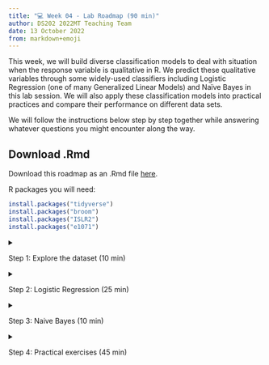 ```yaml
---
title: "💻 Week 04 - Lab Roadmap (90 min)"
author: DS202 2022MT Teaching Team
date: 13 October 2022
from: markdown+emoji
---
```


This week, we will build diverse classification models to deal with situation when the response variable is qualitative in R. We predict these qualitative variables through some widely-used classifiers including Logistic Regression (one of many Generalized Linear Models) and Naïve Bayes in this lab session. We will also apply these classification models into practical practices and compare their performance on different data sets.

We will follow the instructions below step by step together while answering whatever questions you might encounter along the way.

:::{.callout-important collapse="false"}
## Download .Rmd

Download this roadmap as an .Rmd file <a href="https://raw.githubusercontent.com/LSE-DSI/lse-ds202-course-notes/main/RMarkdown/DS202_2022MT_w04_lab_rmark.Rmd" target="_blank">here</a>.
:::

R packages you will need:

``` r
install.packages("tidyverse")
install.packages("broom")
install.packages("ISLR2")
install.packages("e1071")
```


<details>

<summary>

Step 1: Explore the dataset (10 min)

</summary>

## Step 1: Explore the dataset


### Step 1.1 Load the Data

Load the `ISLR2` package, which contains a large collection of data sets and functions. We will begin by examining some numerical and graphical summaries of the `Smarket` data, which is part of the `ISLR2` library.

```r
library("ISLR2")
head(Smarket)
```

This data set consists of percentage returns for the S&P 500 stock index over 1250 days, from the beginning of 2001 until the end of 2005. We use the command `names()` to obtain the variable names of this data set:

```r
names(Smarket)
```

How many rows and columns do we have in this dataset?

```r
dim(Smarket)
```

Let's add another column `day` to index the number of days in this dataset:

```r
Smarket$day <- 1:nrow(Smarket)
head(Smarket)
```

 For each date, we have recorded the percentage returns for each of the five previous trading days, `Lag1` through `Lag5`. We have also recorded `Volume` (the number of shares traded on the previous day, in billions), `Today` (the percentage return on the date in question) and `Direction` (whether the market was Up or Down on this date). Our goal is to predict `Direction` (a qualitative response) using the other features.

Let's look at a generic summary of this data and how each pair of variables are related:

```r
summary(Smarket)
```

```r
pairs(Smarket)
```

### Step 1.2 Initial exploratory data analysis

Produce a matrix that contains all of the pairwise correlations among the predictors in a data set:

```r
cor(Smarket[, -9])
```

The function `cor()` can only take quantitative variables. Because the `Direction` variable is qualitative, therefore we exclude it when calculating the correlation matrix.

As one would expect, the correlations between the lag variables and today's returns are close to zero. In other words, there appears to be little correlation between today's returns and previous days' returns. The only substantial correlation is between `Year` and `Volume`. We could explore how Volume changed chronologically.

```r
library(tidyverse)

ggplot(data = Smarket, aes(x = day, y = Volume)) +
    geom_col(fill="#665797") +

    ggtitle("Volume of shares traded over the period of this dataset") +

    xlab("Day") + ylab("Volume (in billion US dollars)") +

    theme_minimal() +
    theme(aspect.ratio = 2/5)
```

By plotting the data, which is ordered chronologically, we see that `Volume` is increasing over time. In other words, the average number of shares traded daily increased from 2001 to 2005.

</details>

<details>

<summary>

Step 2: Logistic Regression (25 min)

</summary>

## Step 2: Logistic Regression

We will still use the `Smarket` data set to fit a Logistic Regression Model to predict `Direction`.

### Step 2.1 Separate some data just for training

Build a training and a testing dataset. In practice we will be interested in our model's performance not on the data that we used to fit the model, but rather on days in the future for which the market's movements are unknown. Therefore, we will first create a training data set corresponding to the observations from 2001 through 2004. We will then create a testing data set of observations from 2005.:

```r

train <- (Smarket$Year < 2005)
Smarket.before.2005 <- Smarket [ train , ]

Smarket.2005 <- Smarket[ Smarket$Year==2005, ]
Direction.2005 <- Smarket$Direction [ Smarket$Year==2005 ]
```


`Smarket$Year < 2005` returns `True` for the values satisfying `<2005` (smaller than 2005) condition in `Year` column in `Smarket` dataset.  The same logic can be applied to `>`, `<=` , `>=`, `==`(equal) or `!=` (not equal). 

To access corresponding rows, we can create a vector (`train`) and put it in open brackets to make it more readable and reusable, or we can explicitly specify in the open brackets.

Using `Smarket[ Smarket$Year==2005,]` gives all the rows satisfying this condition with all columns. The same logic can be applied to `<` , `>`, `<=` , `>=` or `!=` (not equal).

`Smarket$Direction [ Smarket$Year==2005 ]` tells the `direction` values corresponding to the rows equal to 2005 in the `year` column are requested. 

Thus, we can construct a training data set named Smarket.before.2005, and a testing data set named Smarket.2005.



**How many observations we have in the <mark>training set</mark> (< 2005)?**

```r
nrow(Smarket.before.2005)
```

**What about the <mark>test set</mark> (2005)?**

```r
nrow(Smarket.2005)
```


### Step 2.2 Fit a logistic regression model

Fit a Logistic Regression Model in order to predict `Direction` using `Lag1` through `Lag5` and `Volume` based on training data set:

```r
glm.fits <- 
    glm(Direction ~ Lag1 + Lag2 + Lag3 + Lag4 + Lag5 + Volume, 
        data = Smarket.before.2005, family = binomial)
```

The generalized linear model syntax of the `glm()` function is similar to that of `lm()`, except that we must pass in the argument `family = binomial` in order to tell R to run a logistic regression rather than some other type of generalized linear model.

We now fit a logistic regression model using only the subset of the observations that correspond to dates before 2005, using the `subset` argument.

### Step 2.3 Inspect the model

Have a look at p-values of this Logistic Regression Model:

```r
summary(glm.fits)
```

Or, alternatively, you can gather the same information using the [broom](https://cran.r-project.org/web/packages/broom/vignettes/broom.html) package:

```r
library(broom)

tidy(glm.fits)
```

The smallest p-value here is associated with `Lag1`. The negative coefficient for this predictor suggests that if the market had a positive return yesterday, then it is less likely to go up today. However, at a value of 0.295, the p-value is still relatively large, and so there is no clear evidence of a real association between `Lag1` and `Direction`. So do other predictors.

### Step 2.4 Make predictions about the future (2005)

Obtain predicted probabilities of the stock market going up for each of the days in our testing data set, that is, for the days in 2005:

```r
glm.probs <- predict(glm.fits, Smarket.2005, type = "response") 
glm.probs[1:10]   
```

The `predict()` function can be used to predict the probability that the market will go up, given values of the predictors. The `type = "response"` option tells R to output probabilities of the form `P(Y = 1|X)`, as opposed to other information such as the logit. If no data set is supplied to the `predict()` function, then the probabilities are computed for the training data set that was used to fit the logistic regression model. Here we have printed only the first ten probabilities.

```r
contrasts(Smarket$Direction)
```

We know that these values correspond to the probability of the market going up, rather than down, because the `contrasts()` function indicates that R has created a dummy variable with a `1` for `Up`.

In order to make a prediction as to whether the market will go up or down on a particular day, we must convert these predicted probabilities into class labels, `Up` or `Down`. The following commands create a vector of class predictions based on whether the predicted probability of a market increase is greater than or less than `0.5`.

```r
glm.pred <- rep("Down", 252)
glm.pred[glm.probs > .5] <- "Up"
```

The first command creates a vector of 252 `Down` elements. The second line transforms to `Up` all of the elements for which the predicted probability of a market increase exceeds 0.5.

### Step 2.5 Create a confusion matrix

Construct confusion matrix in order to determine how many observations in testing data set were correctly or incorrectly classified.

```r
table(glm.pred, Direction.2005)    
```

Given the predictions, the `table()` function can be used to produce a confusion matrix in order to determine how many observations were correctly or incorrectly classified.

### Step 2.6 What is the error in the test set?

Calculate the test set error rate:

```r
mean(glm.pred == Direction.2005)
```

```r
mean(glm.pred != Direction.2005)
```

The `!=` notation means not equal to, and so the last command computes the test set error rate. The results are rather disappointing: the test error rate is 52%, which is worse than random guessing! Of course this result is not all that surprising, given that one would not generally expect to be able to use previous days' returns to predict future market performance.

### Step 2.7 Can we find a better combination of features?

Remove the variables that appear not to be helpful in predicting `Direction` and fit a new Logistic Regression model. We recall that the logistic regression model had very underwhelming p-values associated with all of the predictors, and that the smallest p-value, though not very small, corresponded to `Lag1`. Perhaps by removing the variables that appear not to be helpful in predicting `Direction`, we can obtain a more effective model. After all, using predictors that have no relationship with the response tends to cause a deterioration in the test error rate (since such predictors cause an increase in variance without a corresponding decrease in bias), and so removing such predictors may in turn yield an improvement.

```r
glm.fits <- glm(Direction ~ Lag1 + Lag2, 
                data = Smarket.before.2005, family = binomial)
summary(glm.fits)
```

```r
glm.probs <- predict(glm.fits, Smarket.2005, type = "response")
glm.pred <- rep("Down", 252)
glm.pred[glm.probs > .5] <- "Up"
table(glm.pred , Direction.2005)
```

```r
mean(glm.pred == Direction.2005)
```

Check proportion:

```r
106 / (106 + 76)
```

Above we have refit the logistic regression using just `Lag1` and `Lag2`, which seemed to have the highest predictive power in the original logistic regression model.

Now the results appear to be a little better: 56% of the daily movements have been correctly predicted. It is worth noting that in this case, a much simpler strategy of predicting that the market will increase every day will also be correct 56% of the time! Hence, in terms of overall error rate, the logistic regression method is no better than the naive approach However, the confusion matrix shows that on days when logistic regression predicts an increase in the market, it has a 58% accuracy rate. This suggests a possible trading strategy of buying on days when the model predicts an increasing market, and avoiding trades on days when a decrease is predicted. Of course one would need to investigate more carefully whether this small improvement was real or just due to random chance.

Suppose that we want to predict the returns associated with particular values of Lag1 and Lag2. In particular, we want to predict Direction on a day when Lag1 and Lag2 equal 1.2 and 1.1, respectively, and on a day when they equal 1.5 and −0.8. We do this using the predict() function.

```r
predict(glm.fits, 
        newdata = data.frame (Lag1 = c(1.2, 1.5), Lag2 = c(1.1, -0.8)), 
        type = "response")
```

### Step 2.8 Logistic regression siblings

In this lab we used the `glm()` function with `family = binomial` to perform logistic regression. Other choices for the `family` argument can be used to fit other types of GLMs. For instance, `family = Gamma` fits a gamma regression model. You can alwarys use the following command to explore more about `family` argument and possible choices.

```r
?glm()
```

</details>

<details>

<summary>

Step 3: Naive Bayes (10 min)

</summary>

## Step 3: Naive Bayes

The `Smarket` data set will still be utilised to fit a naive Bayes classifier to predict `Direction`.

### Step 3.1 Let's fit a Naive Bayes model

Fit a naive Bayes model to predict `Direction` using `Lag1` and `Lag2`:

```r
library(e1071)
nb.fit <- naiveBayes (Direction ~ Lag1 + Lag2, data = Smarket, subset = train)
nb.fit
```

Naive Bayes is implemented in R using the `naiveBayes()` function, which is part of the `e1071` library. By default, this implementation of the naive Bayes classifier models each quantitative feature using a Gaussian distribution. However, a kernel density method can also be used to estimate the distributions.

The output contains the estimated mean and standard deviation for each variable in each class. For example, the mean for Lag1 is 0.0428 for Direction=Down, and the standard deviation is 1.23. We can easily verify this:

```r
mean(Smarket$Lag1[train][Smarket$Direction[train] == "Down"])
```

```r
sd(Smarket$Lag1[train][Smarket$Direction[train] == "Down"])
```

### Step 3.2 Predict the test set

Predict `Direction` in testing data set:

```r
nb.class <- predict(nb.fit, Smarket.2005)
table(nb.class, Direction.2005)
```

```r
mean(nb.class == Direction.2005)
```

The `predict()` function is straightforward. From the confusion matrix, Naive Bayes performs very well on this data, with accurate predictions over 59% of the time. This is better than Logistic Regression Model.

The `predict()` function can also generate estimates of the probability that each observation belongs to a particular class.

```r
nb.preds <- predict(nb.fit, Smarket.2005, type = "raw")
nb.preds[1:5, ]
```

</details>

<details>

<summary>

Step 4: Practical exercises (45 min)

</summary>

## Step 4: Practical exercises (in pairs)

So far, we have learnt to fit some kinds of classification models in R. In this practical case, we will continue to use the data set `Auto`. Make sure that the missing values have been removed from the data.

Six questions are listed below. In this part, you will develop a model to predict whether a given car gets high or low gas mileage based on the `Auto` data set.

🎯 **Questions**

1.  Create a binary variable, `mpg01`, that contains a 1 if `mpg` contains a value above its median, and a 0 if `mpg` contains a value below its median. You can compute the median using the `median()` function. Note you may find it helpful to use the `data.frame()` function to create a single data set containing both `mpg01` and the other `Auto` variables.

2.  Explore the data graphically in order to investigate the association between `mpg01` and the other features. Which of the other features seem most likely to be useful in predicting `mpg01`? Scatterplots and boxplots may be useful tools to answer this question. Describe your findings.

3.  Split the data into a training set and a test set. Train set contains observations before 1979. Test set contains the rest of the observations.

4.  Perform logistic regression on the training data in order to predict `mpg01` using the variables that seemed most associated with `mpg01` in question 2. What is the test error of the model obtained?

5.  Perform naive Bayes on the training data in order to predict `mpg01` using the variables that seemed most associated with `mpg01` in question 2. What is the test error of the model obtained?

6.  Which of these two methods appears to provide the best results on this data? Justify your choice.

</details>
